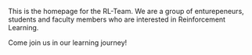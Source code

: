<!-- ---
title: RL-Team
image: /images/RL-Team.jpg
about:
  template: trestles
  image-width: 15em
  image-shape: round
--- -->

This is the homepage for the RL-Team. We are a group of enturepeneurs, students and faculty members who are interested in Reinforcement Learning.

Come join us in our learning journey!